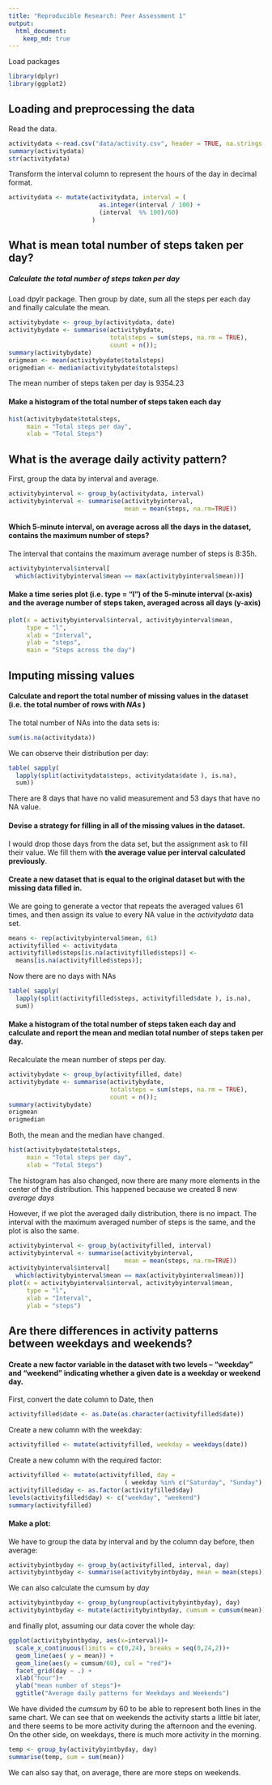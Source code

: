 ```yaml
---
title: "Reproducible Research: Peer Assessment 1"
output: 
  html_document:
    keep_md: true
---
```


Load packages
```r
library(dplyr)
library(ggplot2)

```

## Loading and preprocessing the data

Read the data.

```r
activitydata <-read.csv("data/activity.csv", header = TRUE, na.strings = "NA")
summary(activitydata)
str(activitydata)
```

Transform the interval column to represent the hours of the day in decimal format.

```r
activitydata <- mutate(activitydata, interval = (
                         as.integer(interval / 100) + 
                         (interval  %% 100)/60) 
                       )
```

## What is mean total number of steps taken per day?

##### Calculate the total number of steps taken per day

Load dpylr package. Then group by date, sum all the steps per each day and
finally calculate the mean.

```r
activitybydate <- group_by(activitydata, date)
activitybydate <- summarise(activitybydate, 
                            totalsteps = sum(steps, na.rm = TRUE),
                            count = n());
summary(activitybydate)
origmean <- mean(activitybydate$totalsteps)
origmedian <- median(activitybydate$totalsteps)
```

The mean number of steps taken per day is 9354.23

#### Make a histogram of the total number of steps taken each day
```r
hist(activitybydate$totalsteps, 
     main = "Total steps per day",
     xlab = "Total Steps")
```

## What is the average daily activity pattern?

First, group the data by interval and average.

```r
activitybyinterval <- group_by(activitydata, interval)
activitybyinterval <- summarise(activitybyinterval, 
                                mean = mean(steps, na.rm=TRUE))
```

#### Which 5-minute interval, on average across all the days in the dataset, contains the maximum number of steps?

The interval that contains the maximum average number of steps is 8:35h.

```r
activitybyinterval$interval[
  which(activitybyinterval$mean == max(activitybyinterval$mean))]
```



#### Make a time series plot (i.e. type = "l") of the 5-minute interval (x-axis) and the average number of steps taken, averaged across all days (y-axis)

```r
plot(x = activitybyinterval$interval, activitybyinterval$mean, 
     type = "l",
     xlab = "Interval",
     ylab = "steps",
     main = "Steps across the day")
```

## Imputing missing values

#### Calculate and report the total number of missing values in the dataset (i.e. the total number of rows with _NAs_ )
The total number of NAs into the data sets is:

```r
sum(is.na(activitydata))
```

We can observe their distribution per day:

```r
table( sapply(
  lapply(split(activitydata$steps, activitydata$date ), is.na),
  sum))
```

There are 8 days that have no valid measurement and 53 days that have no NA value.

#### Devise a strategy for filling in all of the missing values in the dataset.

I would drop those days from the data set, but the assignment ask to fill their value. We fill them with **the average value per interval calculated previously**.

#### Create a new dataset that is equal to the original dataset but with the missing data filled in.

We are going to generate a vector that repeats the averaged values 61 times, and then assign its value to every NA value in the _activitydata_ data set.

```r
means <- rep(activitybyinterval$mean, 61)
activityfilled <- activitydata
activityfilled$steps[is.na(activityfilled$steps)] <-
  means[is.na(activityfilled$steps)];
```

Now there are no days with NAs

```r
table( sapply(
  lapply(split(activityfilled$steps, activityfilled$date ), is.na),
  sum))
```

#### Make a histogram of the total number of steps taken each day and calculate and report the mean and median total number of steps taken per day.

Recalculate the mean number of steps per day.

```r
activitybydate <- group_by(activityfilled, date)
activitybydate <- summarise(activitybydate, 
                            totalsteps = sum(steps, na.rm = TRUE),
                            count = n());
summary(activitybydate)
origmean
origmedian
```

Both, the mean and the median have changed.

```r
hist(activitybydate$totalsteps, 
     main = "Total steps per day",
     xlab = "Total Steps")
```

The histogram has also changed, now there are many more elements in the center of the distribution. This happened because we created 8 new _average days_

However, if we plot the averaged daily distribution, there is no impact. The interval with the maximum averaged number of steps is the same, and the plot is also the same.

```r
activitybyinterval <- group_by(activityfilled, interval)
activitybyinterval <- summarise(activitybyinterval, 
                                mean = mean(steps, na.rm=TRUE))
activitybyinterval$interval[
  which(activitybyinterval$mean == max(activitybyinterval$mean))]
plot(x = activitybyinterval$interval, activitybyinterval$mean, 
     type = "l",
     xlab = "Interval",
     ylab = "steps")
```


## Are there differences in activity patterns between weekdays and weekends?

#### Create a new factor variable in the dataset with two levels – “weekday” and “weekend” indicating whether a given date is a weekday or weekend day.

First, convert the date column to Date, then 
```r
activityfilled$date <- as.Date(as.character(activityfilled$date))
```

Create a new column with the weekday:
```r
activityfilled <- mutate(activityfilled, weekday = weekdays(date))
```

Create a new column with the required factor:

```r
activityfilled <- mutate(activityfilled, day = 
                                ( weekday %in% c("Saturday", "Sunday") ) )
activityfilled$day <- as.factor(activityfilled$day)
levels(activityfilled$day) <- c("weekday", "weekend")
summary(activityfilled)
```


#### Make a plot:

We have to group the data by interval and by the column day before, then average:

```r
activitybyintbyday <- group_by(activityfilled, interval, day)
activitybyintbyday <- summarise(activitybyintbyday, mean = mean(steps))
```
We can also calculate the cumsum by _day_
```r
activitybyintbyday <- group_by(ungroup(activitybyintbyday), day)
activitybyintbyday <- mutate(activitybyintbyday, cumsum = cumsum(mean))
```

and finally plot, assuming our data cover the whole day:

```r
ggplot(activitybyintbyday, aes(x=interval))+
  scale_x_continuous(limits = c(0,24), breaks = seq(0,24,2))+
  geom_line(aes( y = mean)) + 
  geom_line(aes(y = cumsum/60), col = "red")+
  facet_grid(day ~ .) +
  xlab("hour")+
  ylab("mean number of steps")+
  ggtitle("Average daily patterns for Weekdays and Weekends")
```

We have divided the _cumsum_ by $60$ to be able to represent both lines in the same chart. We can see that on weekends the activity starts a little bit later, and there seems to be more activity during the afternoon and the evening. On the other side, on weekdays, there is much more activity in the morning.

```r
temp <- group_by(activitybyintbyday, day)
summarise(temp, sum = sum(mean))
```

We can also say that, on average, there are more steps on weekends.
